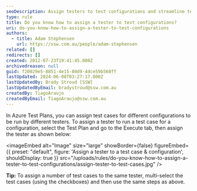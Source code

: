 ```yaml
---
seoDescription: Assign testers to test configurations and streamline testing workflow using Azure Test Plans.
type: rule
title: Do you know how to assign a tester to test configurations?
uri: do-you-know-how-to-assign-a-tester-to-test-configurations
authors:
  - title: Adam Stephensen
    url: https://ssw.com.au/people/adam-stephensen
related: []
redirects: []
created: 2012-07-23T19:41:45.000Z
archivedreason: null
guid: f20029e5-8851-4e15-80d9-4dce59b560ff
lastUpdated: 2024-06-08T03:27:17.000Z
lastUpdatedBy: Brady Stroud [SSW]
lastUpdatedByEmail: bradystroud@ssw.com.au
createdBy: TiagoAraujo
createdByEmail: TiagoAraujo@ssw.com.au
---
```


In Azure Test Plans, you can assign test cases for different configurations to be run by different testers.
To assign a tester to run a test case for a configuration, select the Test Plan and go to the Execute tab, then assign the tester as shown below:


<imageEmbed
  alt="Image"
  size="large"
  showBorder={false}
  figureEmbed={{
    preset: "default",
    figure: 'Assign a tester to a test case & configuration',
    shouldDisplay: true
  }}
  src="/uploads/rules/do-you-know-how-to-assign-a-tester-to-test-configurations/assign-tester-to-test-cases.jpg"
/>

**Tip:** To assign a number of test cases to the same tester, multi-select the test cases (using the checkboxes) and then use the same steps as above.

